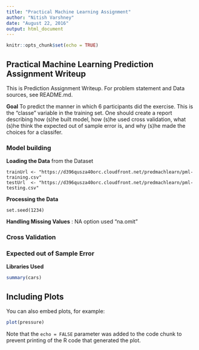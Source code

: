 ```yaml
---
title: "Practical Machine Learning Assignment"
author: "Nitish Varshney"
date: "August 22, 2016"
output: html_document
---
```


```r
knitr::opts_chunk$set(echo = TRUE)
```

## Practical Machine Learning Prediction Assignment Writeup

This is Prediction Assignment Writeup. For problem statement and Data sources, see README.md.

**Goal** To predict the manner in which 6 participants did the exercise. This is the "classe" variable in the training set. One should create a report describing how (s)he built model, how (s)he used cross validation, what (s)he think the expected out of sample error is, and why (s)he made the choices for a classifer.

### Model building

**Loading the Data** from the Dataset
```
trainUrl <- "https://d396qusza40orc.cloudfront.net/predmachlearn/pml-training.csv"
testUrl  <- "https://d396qusza40orc.cloudfront.net/predmachlearn/pml-testing.csv"
```

**Processing the Data**
```
set.seed(1234)
```

**Handling Missing Values** : NA option used "na.omit"

### Cross Validation

### Expected out of Sample Error

**Libraries Used**
```r
summary(cars)
```

## Including Plots

You can also embed plots, for example:

```r
plot(pressure)
```

Note that the `echo = FALSE` parameter was added to the code chunk to prevent printing of the R code that generated the plot.

